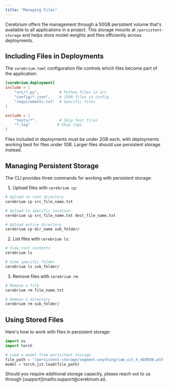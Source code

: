 ```yaml
---
title: "Managing Files"
---
```


Cerebrium offers file management through a 50GB persistent volume that's available to all applications in a project. This storage mounts at `/persistent-storage` and helps store model weights and files efficiently across deployments.

## Including Files in Deployments

The `cerebrium.toml` configuration file controls which files become part of the application:

```toml
[cerebrium.deployment]
include = [
    "src/*.py",         # Python files in src
    "config/*.json",    # JSON files in config
    "requirements.txt"  # Specific files
]

exclude = [
    "tests/*",          # Skip test files
    "*.log"            # Skip logs
]
```

Files included in deployments must be under 2GB each, with deployments working best for files under 1GB. Larger files should use persistent storage instead.

## Managing Persistent Storage

The CLI provides three commands for working with persistent storage:

1. Upload files with `cerebrium cp`:

```bash
# Upload to root directory
cerebrium cp src_file_name.txt

# Upload to specific location
cerebrium cp src_file_name.txt dest_file_name.txt

# Upload entire directory
cerebrium cp dir_name sub_folder/
```

2. List files with `cerebrium ls`:

```bash
# View root contents
cerebrium ls

# View specific folder
cerebrium ls sub_folder/
```

3. Remove files with `cerebrium rm`:

```bash
# Remove a file
cerebrium rm file_name.txt

# Remove a directory
cerebrium rm sub_folder/
```

## Using Stored Files

Here's how to work with files in persistent storage:

```python
import os
import torch

# Load a model from persistent storage
file_path = "/persistent-storage/segment-anything/sam_vit_h_4b8939.pth"
model = torch.jit.load(file_path)
```

<Warning>
  Should you require additional storage capacity, please reach out to us through
  [support](mailto:support@cerebrium.ai).
</Warning>
